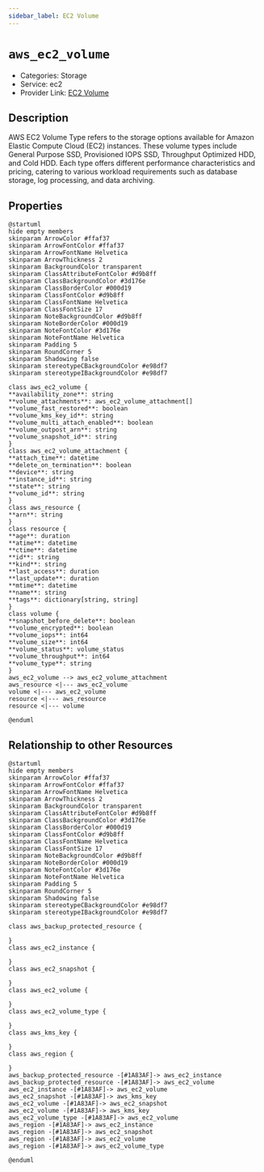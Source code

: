 ```yaml
---
sidebar_label: EC2 Volume
---
```


# `aws_ec2_volume`

- Categories: Storage
- Service: ec2
- Provider Link: [EC2 Volume](https://docs.aws.amazon.com/AWSEC2/latest/UserGuide/ebs-volumes.html)

## Description
AWS EC2 Volume Type refers to the storage options available for Amazon Elastic Compute Cloud (EC2) instances. These volume types include General Purpose SSD, Provisioned IOPS SSD, Throughput Optimized HDD, and Cold HDD. Each type offers different performance characteristics and pricing, catering to various workload requirements such as database storage, log processing, and data archiving.

## Properties
<ZoomPanPinch>

```kroki imgType="plantuml" imgAlt="Diagram of EC2 Volume data model"
@startuml
hide empty members
skinparam ArrowColor #ffaf37
skinparam ArrowFontColor #ffaf37
skinparam ArrowFontName Helvetica
skinparam ArrowThickness 2
skinparam BackgroundColor transparent
skinparam ClassAttributeFontColor #d9b8ff
skinparam ClassBackgroundColor #3d176e
skinparam ClassBorderColor #000d19
skinparam ClassFontColor #d9b8ff
skinparam ClassFontName Helvetica
skinparam ClassFontSize 17
skinparam NoteBackgroundColor #d9b8ff
skinparam NoteBorderColor #000d19
skinparam NoteFontColor #3d176e
skinparam NoteFontName Helvetica
skinparam Padding 5
skinparam RoundCorner 5
skinparam Shadowing false
skinparam stereotypeCBackgroundColor #e98df7
skinparam stereotypeIBackgroundColor #e98df7

class aws_ec2_volume {
**availability_zone**: string
**volume_attachments**: aws_ec2_volume_attachment[]
**volume_fast_restored**: boolean
**volume_kms_key_id**: string
**volume_multi_attach_enabled**: boolean
**volume_outpost_arn**: string
**volume_snapshot_id**: string
}
class aws_ec2_volume_attachment {
**attach_time**: datetime
**delete_on_termination**: boolean
**device**: string
**instance_id**: string
**state**: string
**volume_id**: string
}
class aws_resource {
**arn**: string
}
class resource {
**age**: duration
**atime**: datetime
**ctime**: datetime
**id**: string
**kind**: string
**last_access**: duration
**last_update**: duration
**mtime**: datetime
**name**: string
**tags**: dictionary[string, string]
}
class volume {
**snapshot_before_delete**: boolean
**volume_encrypted**: boolean
**volume_iops**: int64
**volume_size**: int64
**volume_status**: volume_status
**volume_throughput**: int64
**volume_type**: string
}
aws_ec2_volume --> aws_ec2_volume_attachment
aws_resource <|--- aws_ec2_volume
volume <|--- aws_ec2_volume
resource <|--- aws_resource
resource <|--- volume

@enduml
```

</ZoomPanPinch>


## Relationship to other Resources
<ZoomPanPinch>

```kroki imgType="plantuml" imgAlt="Diagram of EC2 Volume resource relationships"
@startuml
hide empty members
skinparam ArrowColor #ffaf37
skinparam ArrowFontColor #ffaf37
skinparam ArrowFontName Helvetica
skinparam ArrowThickness 2
skinparam BackgroundColor transparent
skinparam ClassAttributeFontColor #d9b8ff
skinparam ClassBackgroundColor #3d176e
skinparam ClassBorderColor #000d19
skinparam ClassFontColor #d9b8ff
skinparam ClassFontName Helvetica
skinparam ClassFontSize 17
skinparam NoteBackgroundColor #d9b8ff
skinparam NoteBorderColor #000d19
skinparam NoteFontColor #3d176e
skinparam NoteFontName Helvetica
skinparam Padding 5
skinparam RoundCorner 5
skinparam Shadowing false
skinparam stereotypeCBackgroundColor #e98df7
skinparam stereotypeIBackgroundColor #e98df7

class aws_backup_protected_resource {

}
class aws_ec2_instance {

}
class aws_ec2_snapshot {

}
class aws_ec2_volume {

}
class aws_ec2_volume_type {

}
class aws_kms_key {

}
class aws_region {

}
aws_backup_protected_resource -[#1A83AF]-> aws_ec2_instance
aws_backup_protected_resource -[#1A83AF]-> aws_ec2_volume
aws_ec2_instance -[#1A83AF]-> aws_ec2_volume
aws_ec2_snapshot -[#1A83AF]-> aws_kms_key
aws_ec2_volume -[#1A83AF]-> aws_ec2_snapshot
aws_ec2_volume -[#1A83AF]-> aws_kms_key
aws_ec2_volume_type -[#1A83AF]-> aws_ec2_volume
aws_region -[#1A83AF]-> aws_ec2_instance
aws_region -[#1A83AF]-> aws_ec2_snapshot
aws_region -[#1A83AF]-> aws_ec2_volume
aws_region -[#1A83AF]-> aws_ec2_volume_type

@enduml
```

</ZoomPanPinch>




